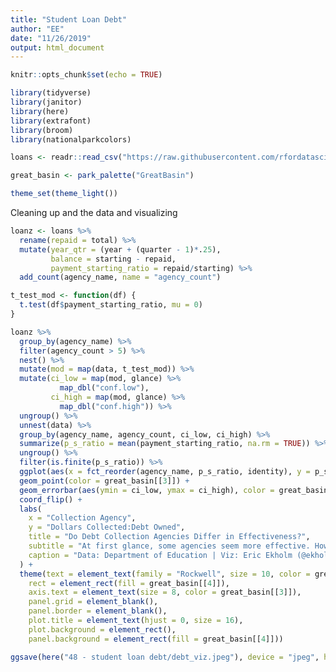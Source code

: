 ```yaml
---
title: "Student Loan Debt"
author: "EE"
date: "11/26/2019"
output: html_document
---
```


```r
knitr::opts_chunk$set(echo = TRUE)

library(tidyverse)
library(janitor)
library(here)
library(extrafont)
library(broom)
library(nationalparkcolors)

loans <- readr::read_csv("https://raw.githubusercontent.com/rfordatascience/tidytuesday/master/data/2019/2019-11-26/loans.csv")

great_basin <- park_palette("GreatBasin")

theme_set(theme_light())

```

Cleaning up and the data and visualizing
```r
loanz <- loans %>%
  rename(repaid = total) %>%
  mutate(year_qtr = (year + (quarter - 1)*.25),
         balance = starting - repaid,
         payment_starting_ratio = repaid/starting) %>%
  add_count(agency_name, name = "agency_count")

t_test_mod <- function(df) {
  t.test(df$payment_starting_ratio, mu = 0)
}

loanz %>%
  group_by(agency_name) %>%
  filter(agency_count > 5) %>%
  nest() %>%
  mutate(mod = map(data, t_test_mod)) %>%
  mutate(ci_low = map(mod, glance) %>%
           map_dbl("conf.low"),
         ci_high = map(mod, glance) %>%
           map_dbl("conf.high")) %>%
  ungroup() %>%
  unnest(data) %>%
  group_by(agency_name, agency_count, ci_low, ci_high) %>%
  summarize(p_s_ratio = mean(payment_starting_ratio, na.rm = TRUE)) %>%
  ungroup() %>%
  filter(is.finite(p_s_ratio)) %>%
  ggplot(aes(x = fct_reorder(agency_name, p_s_ratio, identity), y = p_s_ratio)) +
  geom_point(color = great_basin[[3]]) +
  geom_errorbar(aes(ymin = ci_low, ymax = ci_high), color = great_basin[[3]]) +
  coord_flip() +
  labs(
    x = "Collection Agency",
    y = "Dollars Collected:Debt Owned",
    title = "Do Debt Collection Agencies Differ in Effectiveness?",
    subtitle = "At first glance, some agencies seem more effective. However, after taking their number of collections\ninto account, we see that they don't differ significantly.",
    caption = "Data: Department of Education | Viz: Eric Ekholm (@ekholm_e)"
  ) +
  theme(text = element_text(family = "Rockwell", size = 10, color = great_basin[[3]]),
    rect = element_rect(fill = great_basin[[4]]),
    axis.text = element_text(size = 8, color = great_basin[[3]]),
    panel.grid = element_blank(),
    panel.border = element_blank(),
    plot.title = element_text(hjust = 0, size = 16),
    plot.background = element_rect(),
    panel.background = element_rect(fill = great_basin[[4]]))

ggsave(here("48 - student loan debt/debt_viz.jpeg"), device = "jpeg", height = 7, width = 10)


```

